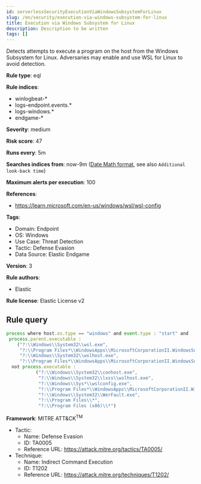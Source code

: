 ```yaml
---
id: serverlessSecurityExecutionViaWindowsSubsystemForLinux
slug: /en/security/execution-via-windows-subsystem-for-linux
title: Execution via Windows Subsystem for Linux
description: Description to be written
tags: []
---
```


<div id="execution-via-windows-subsystem-for-linux"></div>

Detects attempts to execute a program on the host from the Windows Subsystem for Linux. Adversaries may enable and use WSL for Linux to avoid detection.

**Rule type**: eql

**Rule indices**: 

* winlogbeat-*
* logs-endpoint.events.*
* logs-windows.*
* endgame-*

**Severity**: medium

**Risk score**: 47

**Runs every**: 5m

**Searches indices from**: now-9m ([Date Math format](((ref))/common-options.html#date-math), see also <DocLink id="serverlessSecurityRulesUiCreate" section="set-the-rules-schedule">`Additional look-back time`</DocLink>)

**Maximum alerts per execution**: 100

**References**: 

* https://learn.microsoft.com/en-us/windows/wsl/wsl-config

**Tags**: 

* Domain: Endpoint
* OS: Windows
* Use Case: Threat Detection
* Tactic: Defense Evasion
* Data Source: Elastic Endgame

**Version**: 3

**Rule authors**: 

* Elastic

**Rule license**: Elastic License v2

## Rule query

```js
process where host.os.type == "windows" and event.type : "start" and
 process.parent.executable : 
    ("?:\\Windows\\System32\\wsl.exe", 
     "?:\\Program Files*\\WindowsApps\\MicrosoftCorporationII.WindowsSubsystemForLinux_*\\wsl.exe", 
     "?:\\Windows\\System32\\wslhost.exe", 
     "?:\\Program Files*\\WindowsApps\\MicrosoftCorporationII.WindowsSubsystemForLinux_*\\wslhost.exe") and 
  not process.executable : 
           ("?:\\Windows\\System32\\conhost.exe", 
            "?:\\Windows\\System32\\lxss\\wslhost.exe", 
            "?:\\Windows\\Sys*\\wslconfig.exe", 
            "?:\\Program Files*\\WindowsApps\\MicrosoftCorporationII.WindowsSubsystemForLinux_*\\wsl*.exe", 
            "?:\\Windows\\System32\\WerFault.exe", 
            "?:\\Program Files\\*", 
            "?:\\Program Files (x86)\\*")

```

**Framework**: MITRE ATT&CK<sup>TM</sup>

* Tactic:
    * Name: Defense Evasion
    * ID: TA0005
    * Reference URL: https://attack.mitre.org/tactics/TA0005/
* Technique:
    * Name: Indirect Command Execution
    * ID: T1202
    * Reference URL: https://attack.mitre.org/techniques/T1202/

